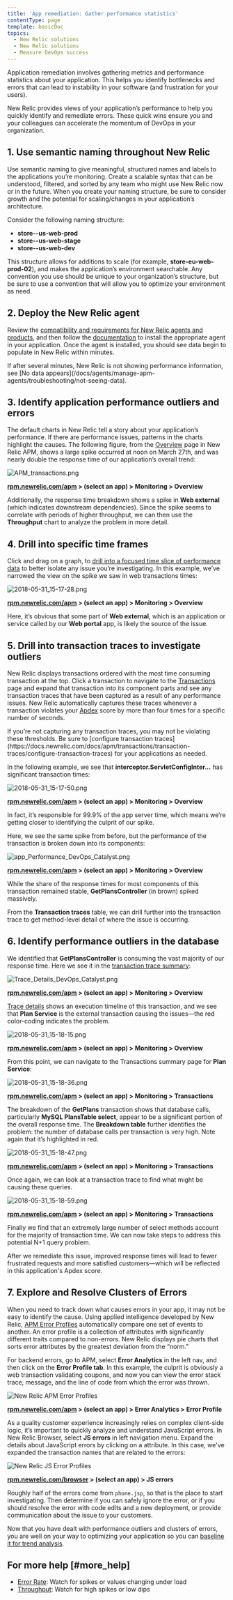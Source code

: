 ```yaml
---
title: 'App remediation: Gather performance statistics'
contentType: page
template: basicDoc
topics:
  - New Relic solutions
  - New Relic solutions
  - Measure DevOps success
---
```


Application remediation involves gathering metrics and performance statistics about your application. This helps you identify bottlenecks and errors that can lead to instability in your software (and frustration for your users).

New Relic provides views of your application’s performance to help you quickly identify and remediate errors. These quick wins ensure you and your colleagues can accelerate the momentum of DevOps in your organization.

## 1. Use semantic naming throughout New Relic

Use semantic naming to give meaningful, structured names and labels to the applications you’re monitoring. Create a scalable syntax that can be understood, filtered, and sorted by any team who might use New Relic now or in the future. When you create your naming structure, be sure to consider growth and the potential for scaling/changes in your application’s architecture.

Consider the following naming structure:

* **store--us-web-prod**
* **store--us-web-stage**
* **store--us-web-dev**

This structure allows for additions to scale (for example, **store-eu-web-prod-02**), and makes the application’s environment searchable. Any convention you use should be unique to your organization’s structure, but be sure to use a convention that will allow you to optimize your environment as need.

## 2. Deploy the New Relic agent

Review the [compatibility and requirements for New Relic agents and products](https://docs.newrelic.com/docs/agents/manage-apm-agents/installation/compatibility-requirements-new-relic-agents), and then follow the [documentation](https://docs.newrelic.com/docs/agents/manage-apm-agents/installation/install-agent) to install the appropriate agent in your application. Once the agent is installed, you should see data begin to populate in New Relic within minutes.

<Callout variant="tip">
  If after several minutes, New Relic is not showing performance information, see [No data appears](/docs/agents/manage-apm-agents/troubleshooting/not-seeing-data).
</Callout>

## 3. Identify application performance outliers and errors

The default charts in New Relic tell a story about your application’s performance. If there are performance issues, patterns in the charts highlight the causes. The following figure, from the [Overview](https://docs.newrelic.com/docs/apm/applications-menu/monitoring/apm-overview-page) page in New Relic APM, shows a large spike occurred at noon on March 27th, and was nearly double the response time of our application’s overall trend:

![APM_transactions.png](./images/APM_transactions.png "APM_transactions.png")

**[rpm.newrelic.com/apm](https://rpm.newrelic.com/apm) > (select an app) > Monitoring > Overview**

Additionally, the response time breakdown shows a spike in **Web external** (which indicates downstream dependencies). Since the spike seems to correlate with periods of higher throughput, we can then use the **Throughput** chart to analyze the problem in more detail.

## 4. Drill into specific time frames

Click and drag on a graph, to [drill into a focused time slice of performance data](https://docs.newrelic.com/docs/using-new-relic/user-interface-functions/view-your-data/standard-page-functions#drilldown) to better isolate any issue you’re investigating. In this example, we’ve narrowed the view on the spike we saw in web transactions times:

![2018-05-31_15-17-28.png](./images/2018-05-31_15-17-28.png "2018-05-31_15-17-28.png")

**[rpm.newrelic.com/apm](https://rpm.newrelic.com/apm) > (select an app) > Monitoring > Overview**

Here, it’s obvious that some part of **Web external**, which is an application or service called by our **Web portal** app, is likely the source of the issue.

## 5. Drill into transaction traces to investigate outliers

New Relic displays transactions ordered with the most time consuming transaction at the top. Click a transaction to navigate to the [Transactions](https://docs.newrelic.com/docs/apm/applications-menu/monitoring/transactions-page-find-specific-performance-problems) page and expand that transaction into its component parts and see any transaction traces that have been captured as a result of any performance issues. New Relic automatically captures these traces whenever a transaction violates your [Apdex](https://docs.newrelic.com/docs/apm/new-relic-apm/apdex/apdex-measuring-user-satisfaction) score by more than four times for a specific number of seconds.

<Callout variant="tip">
  If you’re not capturing any transaction traces, you may not be violating these thresholds. Be sure to [configure transaction traces](https://docs.newrelic.com/docs/apm/transactions/transaction-traces/configure-transaction-traces) for your applications as needed.
</Callout>

In the following example, we see that **interceptor.ServletConfigInter...** has significant transaction times:

![2018-05-31_15-17-50.png](./images/2018-05-31_15-17-50.png "2018-05-31_15-17-50.png")

**[rpm.newrelic.com/apm](https://rpm.newrelic.com/apm) > (select an app) > Monitoring > Overview**

In fact, it’s responsible for 99.9% of the app server time, which means we’re getting closer to identifying the culprit of our spike.

Here, we see the same spike from before, but the performance of the transaction is broken down into its components:

![app_Performance_DevOps_Catalyst.png](./images/app_Performance_DevOps_Catalyst.png "app_Performance_DevOps_Catalyst.png")

**[rpm.newrelic.com/apm](https://rpm.newrelic.com/apm) > (select an app) > Monitoring > Overview**

While the share of the response times for most components of this transaction remained stable, **GetPlansController** (in brown) spiked massively.

From the **Transaction traces** table, we can drill further into the transaction trace to get method-level detail of where the issue is occurring.

## 6. Identify performance outliers in the database

We identified that **GetPlansController** is consuming the vast majority of our response time. Here we see it in the [transaction trace summary](https://docs.newrelic.com/docs/apm/transactions/transaction-traces/transaction-trace-summary):

![Trace_Details_DevOps_Catalyst.png](./images/Trace_Details_DevOps_Catalyst.png "Trace_Details_DevOps_Catalyst.png")

**[rpm.newrelic.com/apm](https://rpm.newrelic.com/apm) > (select an app) > Monitoring > Overview**

[Trace details](https://docs.newrelic.com/docs/apm/transactions/transaction-traces/transaction-trace-details) shows an execution timeline of this transaction, and we see that **Plan Service** is the external transaction causing the issues—the red color-coding indicates the problem.

![2018-05-31_15-18-15.png](./images/2018-05-31_15-18-15.png "2018-05-31_15-18-15.png")

**[rpm.newrelic.com/apm](https://rpm.newrelic.com/apm) > (select an app) > Monitoring > Overview**

From this point, we can navigate to the Transactions summary page for **Plan Service**:

![2018-05-31_15-18-36.png](./images/2018-05-31_15-18-36.png "2018-05-31_15-18-36.png")

**[rpm.newrelic.com/apm](https://rpm.newrelic.com/apm) > (select an app) > Monitoring > Transactions**

The breakdown of the **GetPlans** transaction shows that database calls, particularly **MySQL PlansTable select**, appear to be a significant portion of the overall response time. The **Breakdown table** further identifies the problem: the number of database calls per transaction is very high. Note again that it’s highlighted in red.

![2018-05-31_15-18-47.png](./images/2018-05-31_15-18-47.png "2018-05-31_15-18-47.png")

**[rpm.newrelic.com/apm](https://rpm.newrelic.com/apm) > (select an app) > Monitoring > Transactions**

Once again, we can look at a transaction trace to find what might be causing these queries.

![2018-05-31_15-18-59.png](./images/2018-05-31_15-18-59.png "2018-05-31_15-18-59.png")

**[rpm.newrelic.com/apm](https://rpm.newrelic.com/apm) > (select an app) > Monitoring > Transactions**

Finally we find that an extremely large number of select methods account for the majority of transaction time. We can now take steps to address this potential N+1 query problem.

After we remediate this issue, improved response times will lead to fewer frustrated requests and more satisfied customers—which will be reflected in this application's Apdex score.

## 7. Explore and Resolve Clusters of Errors

When you need to track down what causes errors in your app, it may not be easy to identify the cause. Using applied intelligence developed by New Relic, [APM Error Profiles](https://docs.newrelic.com/docs/apm/applications-menu/error-analytics/apm-error-profiles-troubleshoot-trends) automatically compare one set of events to another. An error profile is a collection of attributes with significantly different traits compared to non-errors. New Relic displays pie charts that sorts error attributes by the greatest deviation from the “norm."

For backend errors, go to APM, select **Error Analytics** in the left nav, and then click on the **Error Profile tab**. In this example, the culprit is obviously a web transaction validating coupons, and now you can view the error stack trace, message, and the line of code from which the error was thrown.

![New Relic APM Error Profiles](./images/apm-errors-profile.png "apm-errors-profile.png")

**[rpm.newrelic.com/apm](https://rpm.newrelic.com/apm) > (select an app) > Error Analytics > Error Profile**

As a quality customer experience increasingly relies on complex client-side logic, it’s important to quickly analyze and understand JavaScript errors. In New Relic Browser, select **JS errors** in left navigation menu. Expand the details about JavaScript errors by clicking on a attribute. In this case, we've expanded the transaction names that are related to the errors:

![New Relic JS Error Profiles](./images/NRErrorprofilesJS.png "js-errors-profile.png")

**[rpm.newrelic.com/browser](https://rpm.newrelic.com/apm) > (select an app) > JS errors**

Roughly half of the errors come from `phone.jsp`, so that is the place to start investigating. Then determine if you can safely ignore the error, or if you should resolve the error with code edits and a new deployment, or provide communication about the issue to your customers.

Now that you have dealt with performance outliers and clusters of errors, you are well on your way to optimizing your application so you can [baseline it for trend analysis](/docs/establish-objectives-baselines).

## For more help [#more_help]

* [Error Rate](https://docs.newrelic.com/docs/apm/applications-menu/error-analytics/introduction-error-analytics): Watch for spikes or values changing under load
* [Throughput](https://docs.newrelic.com/docs/using-new-relic/welcome-new-relic/getting-started/glossary#throughput): Watch for high spikes or low dips

